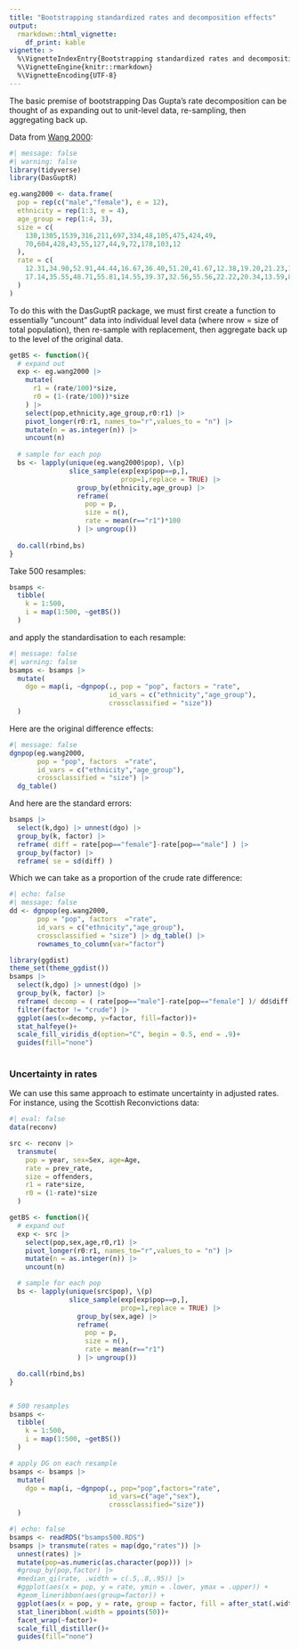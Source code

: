 ```yaml
---
title: "Bootstrapping standardized rates and decomposition effects"
output: 
  rmarkdown::html_vignette:
    df_print: kable
vignette: >
  %\VignetteIndexEntry{Bootstrapping standardized rates and decomposition effects}
  %\VignetteEngine{knitr::rmarkdown}
  %\VignetteEncoding{UTF-8}
---
```



The basic premise of bootstrapping Das Gupta's rate decomposition can be thought of as expanding out to unit-level data, re-sampling, then aggregating back up. 

Data from [Wang 2000](https://doi.org/10.3758/BF03207806):  
```r
#| message: false
#| warning: false
library(tidyverse)
library(DasGuptR)

eg.wang2000 <- data.frame(
  pop = rep(c("male","female"), e = 12),
  ethnicity = rep(1:3, e = 4),
  age_group = rep(1:4, 3),
  size = c(
    130,1305,1539,316,211,697,334,48,105,475,424,49,
    70,604,428,43,55,127,44,9,72,178,103,12
  ),
  rate = c(
    12.31,34.90,52.91,44.44,16.67,36.40,51.20,41.67,12.38,19.20,21.23,12.50,
    17.14,35.55,48.71,55.81,14.55,39.37,32.56,55.56,22.22,20.34,13.59,8.33
  )
)
```

To do this with the DasGuptR package, we must first create a function to essentially "uncount" data into individual level data (where nrow = size of total population), then re-sample with replacement, then aggregate back up to the level of the original data.  

```r
getBS <- function(){
  # expand out
  exp <- eg.wang2000 |> 
    mutate(
      r1 = (rate/100)*size,
      r0 = (1-(rate/100))*size
    ) |>
    select(pop,ethnicity,age_group,r0:r1) |>
    pivot_longer(r0:r1, names_to="r",values_to = "n") |>
    mutate(n = as.integer(n)) |>
    uncount(n)
  
  # sample for each pop
  bs <- lapply(unique(eg.wang2000$pop), \(p)
               slice_sample(exp[exp$pop==p,],
                            prop=1,replace = TRUE) |>
                 group_by(ethnicity,age_group) |>
                 reframe(
                   pop = p,
                   size = n(),
                   rate = mean(r=="r1")*100
                 ) |> ungroup())
  
  do.call(rbind,bs)
}
```

Take 500 resamples:  

```r
bsamps <-
  tibble(
    k = 1:500,
    i = map(1:500, ~getBS())
  )
```

and apply the standardisation to each resample:  

```r
#| message: false
#| warning: false
bsamps <- bsamps |>
  mutate(
    dgo = map(i, ~dgnpop(., pop = "pop", factors = "rate",
                         id_vars = c("ethnicity","age_group"),
                         crossclassified = "size"))
  )
```

Here are the original difference effects:  
```r
#| message: false
dgnpop(eg.wang2000, 
       pop = "pop", factors  ="rate",
       id_vars = c("ethnicity","age_group"),
       crossclassified = "size") |> 
  dg_table()
```

And here are the standard errors:  

```r
bsamps |> 
  select(k,dgo) |> unnest(dgo) |>
  group_by(k, factor) |>
  reframe( diff = rate[pop=="female"]-rate[pop=="male"] ) |> 
  group_by(factor) |>
  reframe( se = sd(diff) )
```

Which we can take as a proportion of the crude rate difference:  

```r
#| echo: false
#| message: false
dd <- dgnpop(eg.wang2000, 
       pop = "pop", factors  ="rate",
       id_vars = c("ethnicity","age_group"),
       crossclassified = "size") |> dg_table() |>
       rownames_to_column(var="factor")

library(ggdist)
theme_set(theme_ggdist())
bsamps |> 
  select(k,dgo) |> unnest(dgo) |>
  group_by(k, factor) |>
  reframe( decomp = ( rate[pop=="male"]-rate[pop=="female"] )/ dd$diff[4]*100 ) |> 
  filter(factor != "crude") |>
  ggplot(aes(x=decomp, y=factor, fill=factor))+
  stat_halfeye()+
  scale_fill_viridis_d(option="C", begin = 0.5, end = .9)+
  guides(fill="none")
  
```


### Uncertainty in rates

We can use this same approach to estimate uncertainty in adjusted rates. For instance, using the Scottish Reconvictions data:  

```r
#| eval: false
data(reconv)

src <- reconv |>
  transmute(
    pop = year, sex=Sex, age=Age,
    rate = prev_rate,
    size = offenders,
    r1 = rate*size,
    r0 = (1-rate)*size
  )

getBS <- function(){
  # expand out
  exp <- src |>
    select(pop,sex,age,r0,r1) |>
    pivot_longer(r0:r1, names_to="r",values_to = "n") |>
    mutate(n = as.integer(n)) |>
    uncount(n)

  # sample for each pop
  bs <- lapply(unique(src$pop), \(p)
               slice_sample(exp[exp$pop==p,],
                            prop=1,replace = TRUE) |>
                 group_by(sex,age) |>
                 reframe(
                   pop = p,
                   size = n(),
                   rate = mean(r=="r1")
                 ) |> ungroup())

  do.call(rbind,bs)
}


# 500 resamples
bsamps <-
  tibble(
    k = 1:500,
    i = map(1:500, ~getBS())
  )

# apply DG on each resample
bsamps <- bsamps |>
  mutate(
    dgo = map(i, ~dgnpop(., pop="pop",factors="rate",
                         id_vars=c("age","sex"),
                         crossclassified="size"))
  )
```
```r
#| echo: false
bsamps <- readRDS("bsamps500.RDS")
bsamps |> transmute(rates = map(dgo,"rates")) |>
  unnest(rates) |>
  mutate(pop=as.numeric(as.character(pop))) |>
  #group_by(pop,factor) |>
  #median_qi(rate, .width = c(.5,.8,.95)) |>
  #ggplot(aes(x = pop, y = rate, ymin = .lower, ymax = .upper)) +
  #geom_lineribbon(aes(group=factor)) + 
  ggplot(aes(x = pop, y = rate, group = factor, fill = after_stat(.width))) +
  stat_lineribbon(.width = ppoints(50))+
  facet_wrap(~factor)+
  scale_fill_distiller()+
  guides(fill="none")
```


